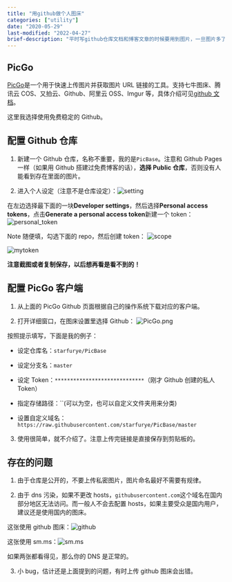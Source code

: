 ```yaml
---
title: "用github做个人图床"
categories: ["utility"]
date: "2020-05-29"
last-modified: "2022-04-27"
brief-description: "平时写github仓库文档和博客文章的时候要用到图片，一旦图片多了存在服务器上就有点浪费空间，因此选择图床（自建或网络服务）。"
---
```


## PicGo

[PicGo](https://github.com/Molunerfinn/PicGo)是一个用于快速上传图片并获取图片 URL 链接的工具。支持七牛图床、腾讯云 COS、又拍云、Github、阿里云 OSS、Imgur 等，具体介绍可见[github 文档](https://picgo.github.io/PicGo-Doc/zh/guide/#%E5%BA%94%E7%94%A8%E6%A6%82%E8%BF%B0)。

这里我选择使用免费稳定的 Github。

## 配置 Github 仓库

1. 新建一个 Github 仓库，名称不重要，我的是`PicBase`。注意和 Github Pages 一样（如果用 Github 搭建过免费博客的话），**选择 Public 仓库**，否则没有人能看到存在里面的图片。

2. 进入个人设定（注意不是仓库设定）：![setting](https://i.loli.net/2020/05/29/jizTIFg4sdo2yJl.png)

在左边选择最下面的一块**Developer settings**，然后选择**Personal access tokens**，点击**Generate a personal access token**新建一个 token：
![personal_token](https://i.loli.net/2020/05/29/i4zql2rUaQV6kjO.png)

Note 随便填，勾选下面的 repo，然后创建 token：
![scope](https://i.loli.net/2020/05/29/E3atoDRHC2xVFhe.png)

![mytoken](https://i.loli.net/2020/05/29/u9NaVU4ZcIvs51l.png)

**注意截图或者复制保存，以后想再看是看不到的！**

## 配置 PicGo 客户端

1. 从上面的 PicGo Github 页面根据自己的操作系统下载对应的客户端。

2. 打开详细窗口，在图床设置里选择 Github： ![PicGo.png](https://i.loli.net/2020/05/29/Q3PcsyYlfvX81hq.png)

按照提示填写，下面是我的例子：

-   设定仓库名：`starfurye/PicBase`

-   设定分支名：`master`

-   设定 Token：`*****************************`（刚才 Github 创建的私人 Token）

-   指定存储路径：``(可以为空，也可以自定义文件夹用来分类)

-   设置自定义域名：`https://raw.githubusercontent.com/starfurye/PicBase/master`

3. 使用很简单，就不介绍了。注意上传完链接是直接保存到剪贴板的。

## 存在的问题

1. 由于仓库是公开的，不要上传私密图片，图片命名最好不需要有规律。

2. 由于 dns 污染，如果不更改 hosts，`githubusercontent.com`这个域名在国内部分地区无法访问。而一般人不会去配置 hosts，如果主要受众是国内用户，建议还是使用国内的图床。

这张使用 github 图床：![github](https://raw.githubusercontent.com/starfurye/PicBase/master/blog-0-github_error.png)

这张使用 sm.ms：![sm.ms](https://i.loli.net/2020/05/29/TwrhWtKI7ZClHOc.png)

如果两张都看得见，那么你的 DNS 是正常的。

3. 小 bug，估计还是上面提到的问题，有时上传 github 图床会出错。
